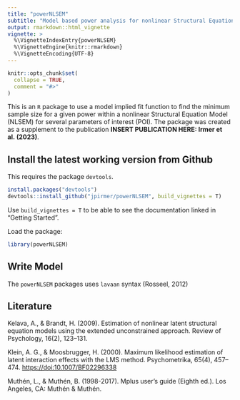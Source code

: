 ```yaml
---
title: "powerNLSEM"
subtitle: "Model based power analysis for nonlinear Structural Equation Modeling (NLSEM)"
output: rmarkdown::html_vignette
vignette: >
  %\VignetteIndexEntry{powerNLSEM}
  %\VignetteEngine{knitr::rmarkdown}
  %\VignetteEncoding{UTF-8}
---
```


```r
knitr::opts_chunk$set(
  collapse = TRUE,
  comment = "#>"
)
```

This is an `R` package to use a model implied fit function to find the minimum sample size for a given power within a nonlinear Structural Equation Model (NLSEM) for several parameters of interest (POI). The package was created as a supplement to the publication **INSERT PUBLICATION HERE: Irmer et al. (2023)**.

## Install the latest working version from Github
This requires the package `devtools`.

```r
install.packages("devtools")
devtools::install_github("jpirmer/powerNLSEM", build_vignettes = T)
```

Use `build_vignettes = T` to be able to see the documentation linked in "Getting Started". 

Load the package:

```r
library(powerNLSEM)
```


## Write Model

The `powerNLSEM` packages uses `lavaan` syntax (Rosseel, 2012)



## Literature


Kelava, A., & Brandt, H. (2009). Estimation of nonlinear latent structural equation models using the extended unconstrained approach. Review of Psychology, 16(2), 123–131.

Klein, A. G., & Moosbrugger, H. (2000). Maximum likelihood estimation of latent interaction effects with the LMS method. Psychometrika, 65(4), 457–474. [https://doi:10.1007/BF02296338](https://doi:10.1007/BF02296338)



Muthén, L., & Muthén, B. (1998-2017). Mplus user’s guide (Eighth ed.). Los Angeles, CA: Muthén & Muthén.
